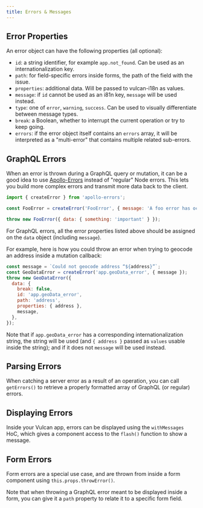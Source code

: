 ```yaml
---
title: Errors & Messages
---
```


## Error Properties

An error object can have the following properties (all optional):

- `id`: a string identifier, for example `app.not_found`. Can be used as an internationalization key.
- `path`: for field-specific errors inside forms, the path of the field with the issue.
- `properties`: additional data. Will be passed to vulcan-i18n as values.
- `message`: if `id` cannot be used as an i81n key, `message` will be used instead.
- `type`: one of `error`, `warning`, `success`. Can be used to visually differentiate between message types. 
- `break`: a Boolean, whether to interrupt the current operation or try to keep going.
- `errors`: if the error object itself contains an `errors` array, it will be interpreted as a "multi-error" that contains multiple related sub-errors. 

## GraphQL Errors

When an error is thrown during a GraphQL query or mutation, it can be a good idea to use [Apollo-Errors](https://github.com/thebigredgeek/apollo-errors) instead of "regular" Node errors. This lets you build more complex errors and transmit more data back to the client. 

```js
import { createError } from 'apollo-errors';

const FooError = createError('FooError', { message: 'A foo error has occurred' });

throw new FooError({ data: { something: 'important' } });
```

For GraphQL errors, all the error properties listed above should be assigned on the `data` object (including `message`).

For example, here is how you could throw an error when trying to geocode an address inside a mutation callback:

```js
const message = `Could not geocode address “${address}”`;
const GeoDataError = createError('app.geoData_error', { message });
throw new GeoDataError({
  data: {
    break: false,
    id: 'app.geoData_error',
    path: 'address',
    properties: { address },
    message,
  },
});
```

Note that if `app.geoData_error` has a corresponding internationalization string, the string will be used (and `{ address }` passed as `values` usable inside the string); and if it does not `message` will be used instead. 

## Parsing Errors

When catching a server error as a result of an operation, you can call `getErrors()` to retrieve a properly formatted array of GraphQL (or regular) errors. 

## Displaying Errors

Inside your Vulcan app, errors can be displayed using the `withMessages` HoC, which gives a component access to the `flash()` function to show a message. 

## Form Errors

Form errors are a special use case, and are thrown from inside a form component using `this.props.throwError()`. 

Note that when throwing a GraphQL error meant to be displayed inside a form, you can give it a `path` property to relate it to a specific form field. 